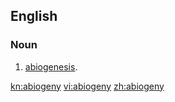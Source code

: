 ==English==

===Noun===
{{en-noun|-}}

# {{context|biology|lang=en}} [[abiogenesis]].

[[kn:abiogeny]]
[[vi:abiogeny]]
[[zh:abiogeny]]